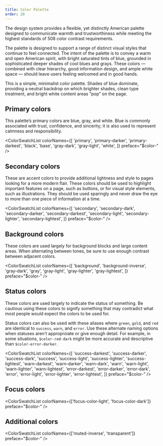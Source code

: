 ```yaml
---
title: Color Palette
order: 20
---
```



<p class="ds-text--lead">
  The design system provides a flexible, yet distinctly American palette designed to communicate
  warmth and trustworthiness while meeting the highest standards of 508 color contrast requirements.
</p>

The palette is designed to support a range of distinct visual styles that continue to feel connected. The intent of the palette is to convey a warm and open American spirit, with bright saturated tints of blue, grounded in sophisticated deeper shades of cool blues and grays. These colors — combined with clear hierarchy, good information design, and ample white space — should leave users feeling welcomed and in good hands.

This is a simple, minimalist color palette. Shades of blue dominate, providing a neutral backdrop on which brighter shades, clean type treatment, and bright white content areas “pop” on the page.

## Primary colors

This palette’s primary colors are blue, gray, and white. Blue is commonly associated with trust, confidence, and sincerity; it is also used to represent calmness and responsibility.

<ColorSwatchList
  colorNames={[
    'primary',
    'primary-darker',
    'primary-darkest',
    'black',
    'base',
    'gray-dark',
    'gray-light',
    'white',
  ]}
  preface="$color-"
/>

## Secondary colors

These are accent colors to provide additional lightness and style to pages looking for a more modern flair. These colors should be used to highlight important features on a page, such as buttons, or for visual style elements, such as illustrations. They should be used sparingly and never draw the eye to more than one piece of information at a time.

<ColorSwatchList
  colorNames={[
    'secondary',
    'secondary-dark',
    'secondary-darker',
    'secondary-darkest',
    'secondary-light',
    'secondary-lighter',
    'secondary-lightest',
  ]}
  preface="$color-"
/>

## Background colors

These colors are used largely for background blocks and large content areas. When alternating between tones, be sure to use enough contrast between adjacent colors.

<ColorSwatchList
  colorNames={[
    'background',
    'background-inverse',
    'gray-dark',
    'gray',
    'gray-light',
    'gray-lighter',
    'gray-lightest',
  ]}
  preface="$color-"
/>

## Status colors

These colors are used largely to indicate the status of something.
Be cautious using these colors to signify something that may contradict what most people would expect the colors to be used for.

Status colors can also be used with these aliases where `green`, `gold`, and `red` are identical to `success`, `warn`, and `error`. Use these alternate naming options when statuses aren't approproiate or give enough detail. For example, in some situations, `$color-red-dark` might be more accurate and descriptive than `$color-error-darker`.

<ColorSwatchList
  colorNames={[
    'success-darkest',
    'success-darker',
    'success-dark',
    'success',
    'success-light',
    'success-lighter',
    'success-lightest',
    'warn-darkest',
    'warn-darker',
    'warn-dark',
    'warn',
    'warn-light',
    'warn-lighter',
    'warn-lightest',
    'error-darkest',
    'error-darker',
    'error-dark',
    'error',
    'error-light',
    'error-lighter',
    'error-lightest',
  ]}
  preface="$color-"
/>

## Focus colors

<ColorSwatchList colorNames={['focus-color-light', 'focus-color-dark']} preface="$color-" />

## Additional colors

<ColorSwatchList colorNames={['muted-inverse', 'transparent']} preface="$color-" />
